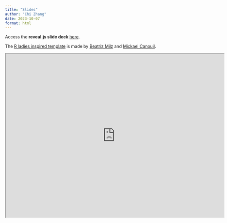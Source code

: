 ```yaml
---
title: "Slides"
author: "Chi Zhang"
date: 2023-10-07
format: html
---
```


Access the **reveal.js slide deck** [here](https://andreaczhang.github.io/slides-02quarto/). 

The [R ladies inspired template](https://github.com/beatrizmilz/quarto-rladies-theme) is made by [Beatriz Milz](https://github.com/beatrizmilz) and [Mickael Canouil](https://github.com/mcanouil). 

<iframe class="slide-deck" style="width:720px; height:540px" src="https://andreaczhang.github.io/slides-02quarto/"></iframe>

